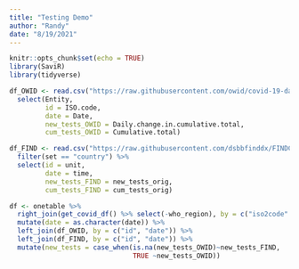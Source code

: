 ```yaml
---
title: "Testing Demo"
author: "Randy"
date: "8/19/2021"
---
```


```r
knitr::opts_chunk$set(echo = TRUE)
library(SaviR)
library(tidyverse)
```

```r
df_OWID <- read.csv("https://raw.githubusercontent.com/owid/covid-19-data/master/public/data/testing/covid-testing-all-observations.csv") %>%
  select(Entity,
         id = ISO.code,
         date = Date,
         new_tests_OWID = Daily.change.in.cumulative.total,
         cum_tests_OWID = Cumulative.total)
```

```r
df_FIND <- read.csv("https://raw.githubusercontent.com/dsbbfinddx/FINDCov19TrackerData/master/processed/data_all.csv") %>%
  filter(set == "country") %>%
  select(id = unit, 
         date = time, 
         new_tests_FIND = new_tests_orig, 
         cum_tests_FIND = cum_tests_orig)
```


```r
df <- onetable %>%
  right_join(get_covid_df() %>% select(-who_region), by = c("iso2code" = "country_code")) %>%
  mutate(date = as.character(date)) %>%
  left_join(df_OWID, by = c("id", "date")) %>%
  left_join(df_FIND, by = c("id", "date")) %>%
  mutate(new_tests = case_when(is.na(new_tests_OWID)~new_tests_FIND,
                               TRUE ~new_tests_OWID))
```


